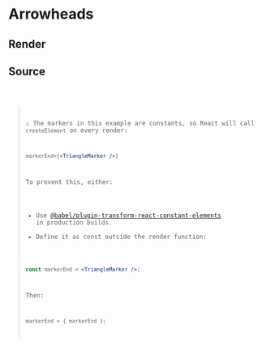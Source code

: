 
# Arrowheads

## Render

<Graph />

## Source

<Code code={code} />

> ⚠️ The markers in this example are constants, so React will call `createElement` on every render:
>
> ```jsx
> markerEnd={<TriangleMarker />}
> ```
>
> To prevent this, either:
>
> - Use [@babel/plugin-transform-react-constant-elements](https://babeljs.io/docs/en/babel-plugin-transform-react-constant-elements) in production builds.
> - Define it as const outside the render function:
>
> ```jsx
> const markerEnd = <TriangleMarker />;
> ```
>
> Then:
>
> ```jsx
> markerEnd = { markerEnd };
> ```
